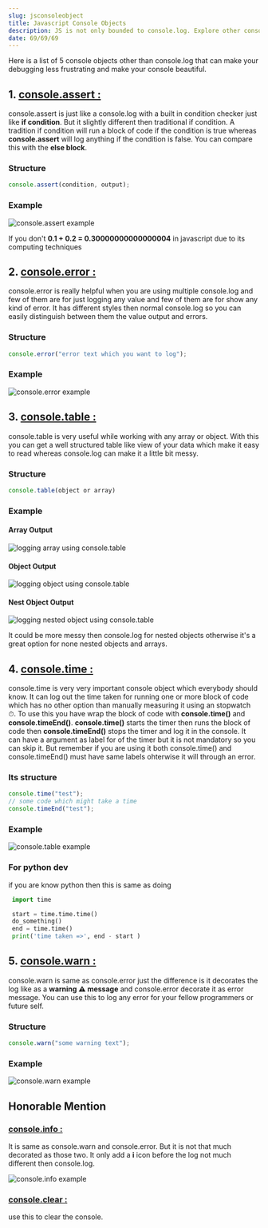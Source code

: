 ```yaml
---
slug: jsconsoleobject
title: Javascript Console Objects
description: JS is not only bounded to console.log. Explore other console objects.
date: 69/69/69
---
```


Here is a list of 5 console objects other than console.log that can make your debugging less frustrating and make your console beautiful.

## 1. <u>console.assert :</u>

console.assert is just like a console.log with a built in condition checker just like **if condition**. But it slightly different then traditional if condition. A tradition if condition will run a block of code if the condition is true whereas **console.assert** will log anything if the condition is false. You can compare this with the **else block**.

### Structure

```javascript
console.assert(condition, output);
```

### Example

![console.assert example](https://dev-to-uploads.s3.amazonaws.com/uploads/articles/tvcfz8jnh7w6qbg1zymm.png)

If you don't **0.1 + 0.2 = 0.30000000000000004** in javascript due to its computing techniques

## 2. <u>console.error :</u>

console.error is really helpful when you are using multiple console.log and few of them are for just logging any value and few of them are for show any kind of error. It has different styles then normal console.log so you can easily distinguish between them the value output and errors.

### Structure

```javascript
console.error("error text which you want to log");
```

### Example

![console.error example](https://dev-to-uploads.s3.amazonaws.com/uploads/articles/v92kez8wve9s2ps36q9j.png)

## 3. <u>console.table :</u>

console.table is very useful while working with any array or object. With this you can get a well structured table like view of your data which make it easy to read whereas console.log can make it a little bit messy.

### Structure

```javascript
console.table(object or array)
```

### Example

#### Array Output

![logging array using console.table](https://dev-to-uploads.s3.amazonaws.com/uploads/articles/fu9c1f97b3a64ik3etrt.png)

#### Object Output

![logging object using console.table](https://dev-to-uploads.s3.amazonaws.com/uploads/articles/17rhn0flc872c2le5gv0.png)

#### Nest Object Output

![logging nested object using console.table](https://dev-to-uploads.s3.amazonaws.com/uploads/articles/t3rbhdyjz1b241j7f5vr.png)

It could be more messy then console.log for nested objects otherwise it's a great option for none nested objects and arrays.

## 4. <u>console.time :</u>

console.time is very very important console object which everybody should know. It can log out the time taken for running one or more block of code which has no other option than manually measuring it using an stopwatch ⏱. To use this you have wrap the block of code with **console.time()** and **console.timeEnd()**.
**console.time()** starts the timer then runs the block of code then **console.timeEnd()** stops the timer and log it in the console. It can have a argument as label for of the timer but it is not mandatory so you can skip it. But remember if you are using it both console.time() and console.timeEnd() must have same labels ohterwise it will through an error.

### Its structure

```javascript
console.time("test");
// some code which might take a time
console.timeEnd("test");
```

### Example

![console.table example](https://dev-to-uploads.s3.amazonaws.com/uploads/articles/8ra5iwpdlckca1c16km7.png)

### For python dev

if you are know python then this is same as doing

```python
 import time

 start = time.time.time()
 do_something()
 end = time.time()
 print('time taken =>', end - start )
```

## 5. <u>console.warn :</u>

console.warn is same as console.error just the difference is it decorates the log like as a **warning ⚠ message** and console.error decorate it as error message. You can use this to log any error for your fellow programmers or future self.

### Structure

```javascript
console.warn("some warning text");
```

### Example

![console.warn example](https://dev-to-uploads.s3.amazonaws.com/uploads/articles/4xobqnhd9aiy38a57g27.png)

## Honorable Mention

### <u>console.info :</u>

It is same as console.warn and console.error. But it is not that much decorated as those two. It only add a **i** icon before the log not much different then console.log.

![console.info example](https://dev-to-uploads.s3.amazonaws.com/uploads/articles/xguqth4bvumt5qr8wnzn.png)

### <u>console.clear :</u>

use this to clear the console.
